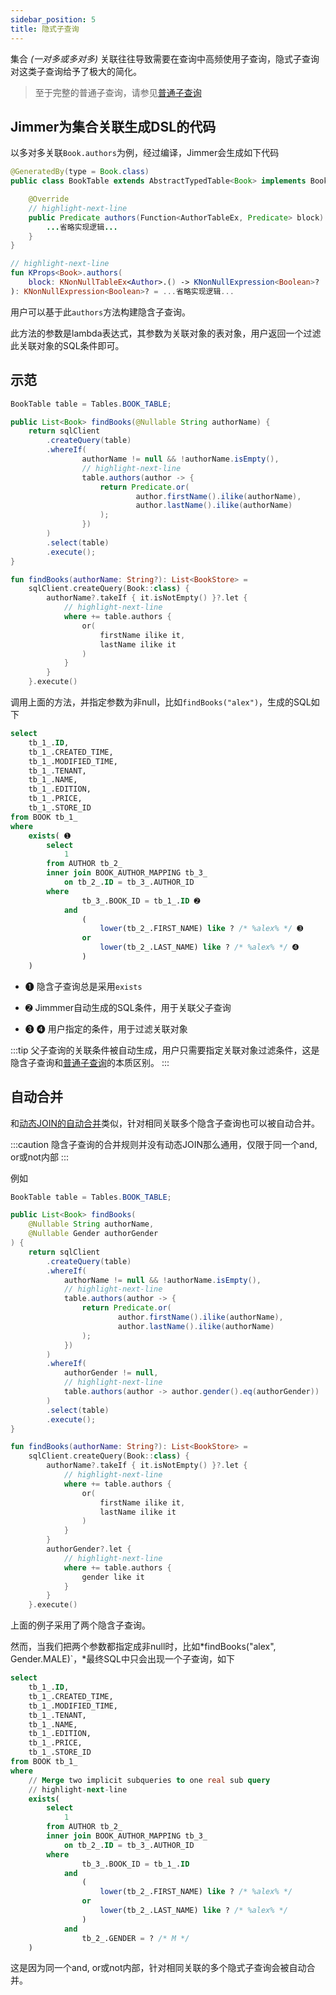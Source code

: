 ```yaml
---
sidebar_position: 5
title: 隐式子查询
---
```



集合 *(一对多或多对多)* 关联往往导致需要在查询中高频使用子查询，隐式子查询对这类子查询给予了极大的简化。

> 至于完整的普通子查询，请参见[普通子查询](./sub-query)

## Jimmer为集合关联生成DSL的代码

以多对多关联`Book.authors`为例，经过编译，Jimmer会生成如下代码

<Tabs groupId="language">
<TabItem value="java" label="Java">

```java title="BookTable.java"
@GeneratedBy(type = Book.class)
public class BookTable extends AbstractTypedTable<Book> implements BookProps {

    @Override
    // highlight-next-line
    public Predicate authors(Function<AuthorTableEx, Predicate> block) {
        ...省略实现逻辑...
    }
}
```

</TabItem>
<TabItem value="kotlin" label="Kotlin">

```kotlin
// highlight-next-line
fun KProps<Book>.authors(
    block: KNonNullTableEx<Author>.() -> KNonNullExpression<Boolean>?
): KNonNullExpression<Boolean>? = ...省略实现逻辑...
```

</TabItem>
</Tabs>

用户可以基于此`authors`方法构建隐含子查询。

此方法的参数是lambda表达式，其参数为关联对象的表对象，用户返回一个过滤此关联对象的SQL条件即可。

## 示范

<Tabs groupId="language">
<TabItem value="java" label="Java">

```java
BookTable table = Tables.BOOK_TABLE;

public List<Book> findBooks(@Nullable String authorName) {
    return sqlClient
        .createQuery(table)
        .whereIf(
                authorName != null && !authorName.isEmpty(),
                // highlight-next-line
                table.authors(author -> {
                    return Predicate.or(
                            author.firstName().ilike(authorName),
                            author.lastName().ilike(authorName)
                    );
                })
        )
        .select(table)
        .execute();
}
```

</TabItem>
<TabItem value="kotlin" label="Kotlin">

```kotlin
fun findBooks(authorName: String?): List<BookStore> =
    sqlClient.createQuery(Book::class) {
        authorName?.takeIf { it.isNotEmpty() }?.let {
            // highlight-next-line
            where += table.authors {
                or(
                    firstName ilike it,
                    lastName ilike it
                )
            }
        }
    }.execute()
```

</TabItem>
</Tabs>

调用上面的方法，并指定参数为非null，比如`findBooks("alex")`，生成的SQL如下

```sql
select
    tb_1_.ID,
    tb_1_.CREATED_TIME,
    tb_1_.MODIFIED_TIME,
    tb_1_.TENANT,
    tb_1_.NAME,
    tb_1_.EDITION,
    tb_1_.PRICE,
    tb_1_.STORE_ID
from BOOK tb_1_
where
    exists( ➊
        select
            1
        from AUTHOR tb_2_
        inner join BOOK_AUTHOR_MAPPING tb_3_
            on tb_2_.ID = tb_3_.AUTHOR_ID
        where
                tb_3_.BOOK_ID = tb_1_.ID ➋
            and
                (
                    lower(tb_2_.FIRST_NAME) like ? /* %alex% */ ➌
                or
                    lower(tb_2_.LAST_NAME) like ? /* %alex% */ ➍
                )
    )
```

-   ➊ 隐含子查询总是采用`exists`

-   ➋ Jimmmer自动生成的SQL条件，用于关联父子查询

-   ➌ ➍ 用户指定的条件，用于过滤关联对象

:::tip
父子查询的关联条件被自动生成，用户只需要指定关联对象过滤条件，这是隐含子查询和[普通子查询](./sub-query)的本质区别。
:::

## 自动合并

和[动态JOIN的自动合并](dynamic-join/merge)类似，针对相同关联多个隐含子查询也可以被自动合并。

:::caution
隐含子查询的合并规则并没有动态JOIN那么通用，仅限于同一个and, or或not内部
:::

例如

<Tabs groupId="language">
<TabItem value="java" label="Java">

```java
BookTable table = Tables.BOOK_TABLE;

public List<Book> findBooks(
    @Nullable String authorName, 
    @Nullable Gender authorGender
) {
    return sqlClient
        .createQuery(table)
        .whereIf(
            authorName != null && !authorName.isEmpty(),
            // highlight-next-line
            table.authors(author -> {
                return Predicate.or(
                        author.firstName().ilike(authorName),
                        author.lastName().ilike(authorName)
                );
            })
        )
        .whereIf(
            authorGender != null,
            // highlight-next-line
            table.authors(author -> author.gender().eq(authorGender))
        )
        .select(table)
        .execute();
}
```

</TabItem>
<TabItem value="kotlin" label="Kotlin">

```kotlin
fun findBooks(authorName: String?): List<BookStore> =
    sqlClient.createQuery(Book::class) {
        authorName?.takeIf { it.isNotEmpty() }?.let {
            // highlight-next-line
            where += table.authors {
                or(
                    firstName ilike it,
                    lastName ilike it
                )
            }
        }
        authorGender?.let {
            // highlight-next-line
            where += table.authors {
                gender like it
            }
        }
    }.execute()
```

</TabItem>
</Tabs>

上面的例子采用了两个隐含子查询。

然而，当我们把两个参数都指定成非null时，比如*findBooks("alex", Gender.MALE)`，*最终SQL中只会出现一个子查询，如下

```sql
select
    tb_1_.ID,
    tb_1_.CREATED_TIME,
    tb_1_.MODIFIED_TIME,
    tb_1_.TENANT,
    tb_1_.NAME,
    tb_1_.EDITION,
    tb_1_.PRICE,
    tb_1_.STORE_ID
from BOOK tb_1_
where
    // Merge two implicit subqueries to one real sub query
    // highlight-next-line
    exists(
        select
            1
        from AUTHOR tb_2_
        inner join BOOK_AUTHOR_MAPPING tb_3_
            on tb_2_.ID = tb_3_.AUTHOR_ID
        where
                tb_3_.BOOK_ID = tb_1_.ID
            and
                (
                    lower(tb_2_.FIRST_NAME) like ? /* %alex% */
                or
                    lower(tb_2_.LAST_NAME) like ? /* %alex% */
                )
            and
                tb_2_.GENDER = ? /* M */
    )
```

这是因为同一个and, or或not内部，针对相同关联的多个隐式子查询会被自动合并。
